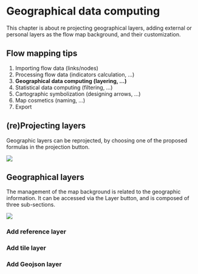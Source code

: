 # Geographical data computing

This chapter is about re projecting geographical layers, adding external or personal layers as the flow map background, and their customization.

::: callout-tip
## Flow mapping tips

1.  Importing flow data (links/nodes)
2.  Processing flow data (indicators calculation, ...)
3.  **Geographical data computing (layering, ...)**
4.  Statistical data computing (filtering, ...)
5.  Cartographic symbolization (designing arrows, ...)
6.  Map cosmetics (naming, ...)
7.  Export
:::

## (re)Projecting layers

Geographic layers can be reprojected, by choosing one of the proposed formulas in the projection button.

![](images/Geo_projection.png){fig-align="left"}

## Geographical layers

The management of the map background is related to the geographic information. It can be accessed via the Layer button, and is composed of three sub-sections.

![](images/Geo_layers.PNG){fig-align="left"}

### Add reference layer

### Add tile layer

### Add Geojson layer
